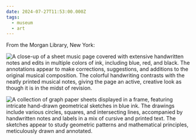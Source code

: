 ```yaml
---
date: 2024-07-27T11:53:00.000Z
tags:
  - museum
  - art
---
```

From the Morgan Library, New York:

![A close-up of a sheet music page covered with extensive handwritten notes and edits in multiple colors of ink, including blue, red, and black. The annotations appear to make corrections, suggestions, and additions to the original musical composition. The colorful handwriting contrasts with the neatly printed musical notes, giving the page an active, creative look as though it is in the midst of revision.](/assets/art/20240727-IMG_9840.jpg "<i>The Rite of Spring: Sketches</i>, by Igor Stravinsky")

![A collection of graph paper sheets displayed in a frame, featuring intricate hand-drawn geometrical sketches in blue ink. The drawings include various circles, squares, and intersecting lines, accompanied by handwritten notes and labels in a mix of cursive and printed text. The sketches appear to study geometric patterns and mathematical principles, meticulously drawn and annotated.](/assets/art/20240727-IMG_9843.jpg "Choreographic drawings by Bronislava Nijinska")